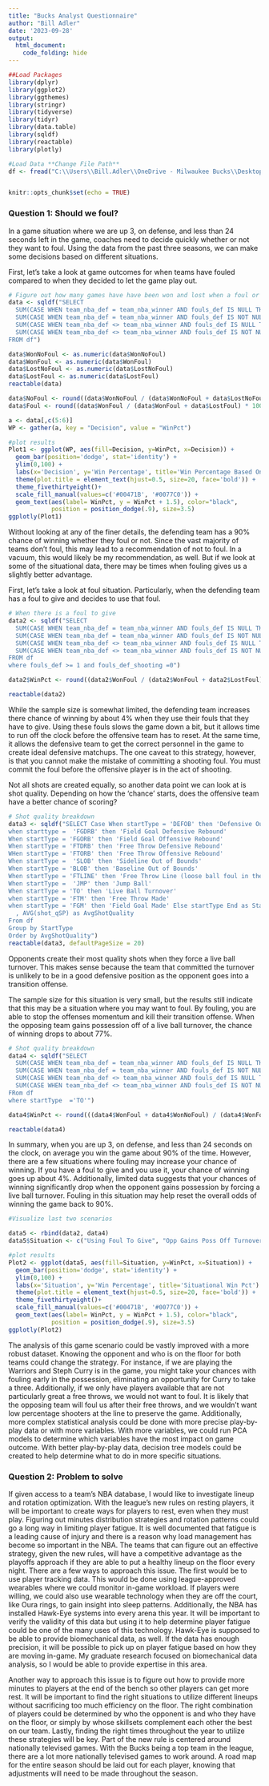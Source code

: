 ---
title: "Bucks Analyst Questionnaire"
author: "Bill Adler"
date: '2023-09-28'
output: 
  html_document:
    code_folding: hide
---

```{r setup, include=FALSE}

##Load Packages
library(dplyr)
library(ggplot2)
library(ggthemes)
library(stringr)
library(tidyverse)
library(tidyr)
library(data.table)
library(sqldf)
library(reactable)
library(plotly)

#Load Data **Change File Path**
df <- fread("C:\\Users\\Bill.Adler\\OneDrive - Milwaukee Bucks\\Desktop\\chances.csv")


knitr::opts_chunk$set(echo = TRUE)
```

### Question 1: Should we foul?

In a game situation where we are up 3, on defense, and less than 24 seconds left in the game, coaches need to decide quickly whether or not they want to foul.  Using the data from the past three seasons, we can make some decisions based on different situations.

First, let's take a look at game outcomes for when teams have fouled compared to when they decided to let the game play out.

```{r, warning=FALSE}

# Figure out how many games have have been won and lost when a foul or no foul was committed
data <- sqldf("SELECT
  SUM(CASE WHEN team_nba_def = team_nba_winner AND fouls_def IS NULL THEN 1 ELSE 0 END) as WonNoFoul,
  SUM(CASE WHEN team_nba_def = team_nba_winner AND fouls_def IS NOT NULL THEN 1 ELSE 0 END) as WonFoul,
  SUM(CASE WHEN team_nba_def <> team_nba_winner AND fouls_def IS NULL THEN 1 ELSE 0 END) as LostNoFoul,
  SUM(CASE WHEN team_nba_def <> team_nba_winner AND fouls_def IS NOT NULL THEN 1 ELSE 0 END) as LostFoul
FROM df")

data$WonNoFoul <- as.numeric(data$WonNoFoul)
data$WonFoul <- as.numeric(data$WonFoul)
data$LostNoFoul <- as.numeric(data$LostNoFoul)
data$LostFoul <- as.numeric(data$LostFoul)
reactable(data)

data$NoFoul <- round((data$WonNoFoul / (data$WonNoFoul + data$LostNoFoul) * 100), digits = 1)
data$Foul <- round((data$WonFoul / (data$WonFoul + data$LostFoul) * 100), digits = 1)

a <- data[,c(5:6)]
WP <- gather(a, key = "Decision", value = "WinPct")

#plot results
Plot1 <- ggplot(WP, aes(fill=Decision, y=WinPct, x=Decision)) + 
  geom_bar(position='dodge', stat='identity') +
  ylim(0,100) +
  labs(x='Decision', y='Win Percentage', title='Win Percentage Based On Foul Decision') +
  theme(plot.title = element_text(hjust=0.5, size=20, face='bold')) +
  theme_fivethirtyeight()+
  scale_fill_manual(values=c('#00471B', '#0077C0')) +
  geom_text(aes(label= WinPct, y = WinPct + 1.5), color="black",
            position = position_dodge(.9), size=3.5)
ggplotly(Plot1)

```

Without looking at any of the finer details, the defending team has a 90% chance of winning whether they foul or not.  Since the vast majority of teams don't foul, this may lead to a recommendation of not to foul.  In a vacuum, this would likely be my recommendation, as well.  But if we look at some of the situational data, there may be times when fouling gives us a slightly better advantage.

First, let's take a look at foul situation.  Particularly, when the defending team has a foul to give and decides to use that foul.

```{r, warning=FALSE}

# When there is a foul to give
data2 <- sqldf("SELECT
  SUM(CASE WHEN team_nba_def = team_nba_winner AND fouls_def IS NULL THEN 1 ELSE 0 END) as WonNoFoul,
  SUM(CASE WHEN team_nba_def = team_nba_winner AND fouls_def IS NOT NULL THEN 1 ELSE 0 END) as WonFoul,
  SUM(CASE WHEN team_nba_def <> team_nba_winner AND fouls_def IS NULL THEN 1 ELSE 0 END) as LostNoFoul,
  SUM(CASE WHEN team_nba_def <> team_nba_winner AND fouls_def IS NOT NULL THEN 1 ELSE 0 END) as LostFoul
FROM df
where fouls_def >= 1 and fouls_def_shooting =0")

data2$WinPct <- round((data2$WonFoul / (data2$WonFoul + data2$LostFoul) * 100), digits = 1)

reactable(data2)

```
While the sample size is somewhat limited, the defending team increases there chance of winning by about 4% when they use their fouls that they have to give.  Using these fouls slows the game down a bit, but it allows time to run off the clock before the offensive team has to reset.  At the same time, it allows the defensive team to get the correct personnel in the game to create ideal defensive matchups.  The one caveat to this strategy, however, is that you cannot make the mistake of committing a shooting foul.  You must commit the foul before the offensive player is in the act of shooting.

Not all shots are created equally, so another data point we can look at is shot quality.  Depending on how the 'chance' starts, does the offensive team have a better chance of scoring?

```{r, warning=FALSE}

# Shot quality breakdown
data3 <- sqldf("SELECT Case When startType = 'DEFOB' then 'Defensive Out of Bounds' 
when starttype =  'FGDRB' then 'Field Goal Defensive Rebound'
When startType = 'FGORB' then 'Field Goal Offensive Rebound'
When startType = 'FTDRB' then 'Free Throw Defensive Rebound'
WHen startType = 'FTORB' then 'Free Throw Offensive Rebound'
When startType =  'SLOB' then 'Sideline Out of Bounds'
When startType = 'BLOB' then 'Baseline Out of Bounds' 
When startType = 'FTLINE' then 'Free Throw Line (loose ball foul in the bonus)'
When startType =  'JMP' then 'Jump Ball'
When startType = 'TO' then 'Live Ball Turnover' 
when startType = 'FTM' then 'Free Throw Made' 
when startType = 'FGM' then 'Field Goal Made' Else startType End as StartType
  , AVG(shot_qSP) as AvgShotQuality
From df
Group by StartType
Order by AvgShotQuality")
reactable(data3, defaultPageSize = 20)


```
Opponents create their most quality shots when they force a live ball turnover.  This makes sense because the team that committed the turnover is unlikely to be in a good defensive position as the opponent goes into a transition offense.

The sample size for this situation is very small, but the results still indicate that this may be a situation where you may want to foul.  By fouling, you are able to stop the offenses momentum and kill their transition offense.  When the opposing team gains possession off of a live ball turnover, the chance of winning drops to about 77%. 


```{r, warning=FALSE}
# Shot quality breakdown
data4 <- sqldf("SELECT
  SUM(CASE WHEN team_nba_def = team_nba_winner AND fouls_def IS NULL THEN 1 ELSE 0 END) as WonNoFoul,
  SUM(CASE WHEN team_nba_def = team_nba_winner AND fouls_def IS NOT NULL THEN 1 ELSE 0 END) as WonFoul,
  SUM(CASE WHEN team_nba_def <> team_nba_winner AND fouls_def IS NULL THEN 1 ELSE 0 END) as LostNoFoul,
  SUM(CASE WHEN team_nba_def <> team_nba_winner AND fouls_def IS NOT NULL THEN 1 ELSE 0 END) as LostFoul
FRom df
where startType  ='TO'")

data4$WinPct <- round(((data4$WonFoul + data4$WonNoFoul) / (data4$WonFoul + data4$WonNoFoul + data4$LostNoFoul) * 100), digits = 1)

reactable(data4)

```

In summary, when you are up 3, on defense, and less than 24 seconds on the clock, on average you win the game about 90% of the time.  However, there are a few situations where fouling may increase your chance of winning.  If you have a foul to give and you use it, your chance of winning goes up about 4%.  Additionally, limited data suggests that your chances of winning significantly drop when the opponent gains possession by forcing a live ball turnover. Fouling in this situation may help reset the overall odds of winning the game back to 90%.

```{r, warning=FALSE}

#Visualize last two scenarios

data5 <- rbind(data2, data4)
data5$Situation <- c("Using Foul To Give", "Opp Gains Poss Off Turnover")

#plot results
Plot2 <- ggplot(data5, aes(fill=Situation, y=WinPct, x=Situation)) + 
  geom_bar(position='dodge', stat='identity') +
  ylim(0,100) +
  labs(x='Situation', y='Win Percentage', title='Situational Win Pct') +
  theme(plot.title = element_text(hjust=0.5, size=20, face='bold')) +
  theme_fivethirtyeight()+
  scale_fill_manual(values=c('#00471B', '#0077C0')) +
  geom_text(aes(label= WinPct, y = WinPct + 1.5), color="black",
            position = position_dodge(.9), size=3.5)
ggplotly(Plot2)

```

The analysis of this game scenario could be vastly improved with a more robust dataset.  Knowing the opponent and who is on the floor for both teams could change the strategy.  For instance, if we are playing the Warriors and Steph Curry is in the game, you might take your chances with fouling early in the possession, eliminating an opportunity for Curry to take a three.  Additionally, if we only have players available that are not particularly great a free throws, we would not want to foul. It is likely that the opposing team will foul us after their free throws, and we wouldn't want low percentage shooters at the line to preserve the game.  Additionally, more complex statistical analysis could be done with more precise play-by-play data or with more variables.  With more variables, we could run PCA models to determine which variables have the most impact on game outcome.  With better play-by-play data, decision tree models could be created to help determine what to do in more specific situations.


### Question 2: Problem to solve

If given access to a team’s NBA database, I would like to investigate lineup and rotation optimization.  With the league’s new rules on resting players, it will be important to create ways for players to rest, even when they must play.  Figuring out minutes distribution strategies and rotation patterns could go a long way in limiting player fatigue.  It is well documented that fatigue is a leading cause of injury and there is a reason why load management has become so important in the NBA.  The teams that can figure out an effective strategy, given the new rules, will have a competitive advantage as the playoffs approach if they are able to put a healthy lineup on the floor every night.  There are a few ways to approach this issue.  The first would be to use player tracking data.  This would be done using league-approved wearables where we could monitor in-game workload.  If players were willing, we could also use wearable technology when they are off the court, like Oura rings, to gain insight into sleep patterns.  Additionally, the NBA has installed Hawk-Eye systems into every arena this year.  It will be important to verify the validity of this data but using it to help determine player fatigue could be one of the many uses of this technology.  Hawk-Eye is supposed to be able to provide biomechanical data, as well.  If the data has enough precision, it will be possible to pick up on player fatigue based on how they are moving in-game.  My graduate research focused on biomechanical data analysis, so I would be able to provide expertise in this area.

Another way to approach this issue is to figure out how to provide more minutes to players at the end of the bench so other players can get more rest.  It will be important to find the right situations to utilize different lineups without sacrificing too much efficiency on the floor.  The right combination of players could be determined by who the opponent is and who they have on the floor, or simply by whose skillsets complement each other the best on our team.  Lastly, finding the right times throughout the year to utilize these strategies will be key.  Part of the new rule is centered around nationally televised games.  With the Bucks being a top team in the league, there are a lot more nationally televised games to work around.  A road map for the entire season should be laid out for each player, knowing that adjustments will need to be made throughout the season.


